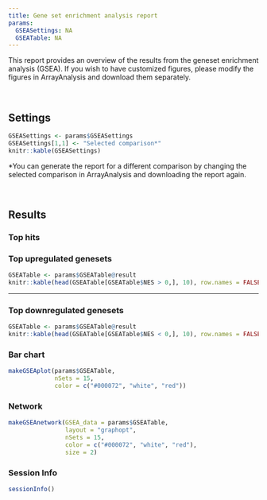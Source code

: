 ```yaml
---
title: Gene set enrichment analysis report
params:
  GSEASettings: NA
  GSEATable: NA
---
```


This report provides an overview of the results from the geneset enrichment analysis (GSEA). If you wish to have customized figures, please modify the figures in ArrayAnalysis and download them separately.

<br>

## Settings

```r
GSEASettings <- params$GSEASettings
GSEASettings[1,1] <- "Selected comparison*"
knitr::kable(GSEASettings)
```
<p>*You can generate the report for a different comparison by changing the selected comparison in 
ArrayAnalysis and downloading the report again.</p>
<br>

## Results {.tabset}

### Top hits
<h3><b>Top upregulated genesets</b></h3>
```r
GSEATable <- params$GSEATable@result
knitr::kable(head(GSEATable[GSEATable$NES > 0,], 10), row.names = FALSE)
```

<hr>
<h3><b>Top downregulated genesets</b></h3>
```r
GSEATable <- params$GSEATable@result
knitr::kable(head(GSEATable[GSEATable$NES < 0,], 10), row.names = FALSE)
```

### Bar chart

```r
makeGSEAplot(params$GSEATable,
             nSets = 15,
             color = c("#000072", "white", "red"))
```

### Network

```r
makeGSEAnetwork(GSEA_data = params$GSEATable,
                layout = "graphopt",
                nSets = 15,
                color = c("#000072", "white", "red"),
                size = 2)
```

### Session Info

```r
sessionInfo()
```